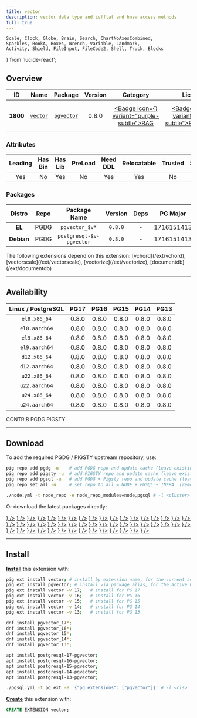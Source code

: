 ```yaml
---
title: vector
description: vector data type and ivfflat and hnsw access methods
full: true
---
```


    Scale, Clock, Globe, Brain, Search, ChartNoAxesCombined,
    Sparkles, BookA, Boxes, Wrench, Variable, Landmark,
    Activity, Shield, FileInput, FileCode2, Shell, Truck, Blocks
} from 'lucide-react';

## Overview

| <TooltipIconButton tooltip="Extension unique identifier" side="top">ID</TooltipIconButton> | <TooltipIconButton tooltip="Extension name" side="top">Name</TooltipIconButton> | <TooltipIconButton tooltip="Package name for installation" side="top">Package</TooltipIconButton> | <TooltipIconButton tooltip="Latest available extension version" side="top">Version</TooltipIconButton> | <TooltipIconButton tooltip="Extension category" side="top">Category</TooltipIconButton> | <TooltipIconButton tooltip="Open source license" side="top">License</TooltipIconButton> | <TooltipIconButton tooltip="Programming language" side="top">Lang</TooltipIconButton> |
|:--------:|:--------:|:----------:|:--------------:|:---------------------------------------:|:------------------------------------------------------:|:----:|
| **1800** | [`vector`](https://github.com/pgvector/pgvector) | [`pgvector`](/ext/vector) | 0.8.0 | <a href="/ext/rag" className="no-underline"><Badge icon={<Brain />} variant="purple-subtle">RAG</Badge></a> | <a href="/ext/list/license#postgresql" className="no-underline"><Badge icon={<Scale />} variant="blue-subtle">PostgreSQL</Badge></a> | <a href="/ext/list/lang#c"><Badge icon={<FileCode2 />} variant="blue-subtle">C</Badge></a> |

### Attributes

| <TooltipIconButton tooltip="The Primary Leading extension in the Package" side="top">Leading</TooltipIconButton> | <TooltipIconButton tooltip="Contains binary utils" side="top">Has Bin</TooltipIconButton> | <TooltipIconButton tooltip="Contains .so shared library files" side="top">Has Lib</TooltipIconButton> | <TooltipIconButton tooltip="Requires preloading via shared_preload_libraries" side="top">PreLoad</TooltipIconButton> | <TooltipIconButton tooltip="Requires CREATE EXTENSION DDL command" side="top">Need DDL</TooltipIconButton> | <TooltipIconButton tooltip="Can be installed in any schema" side="top">Relocatable</TooltipIconButton> | <TooltipIconButton tooltip="Can be created by non-superuser" side="top">Trusted</TooltipIconButton> | <TooltipIconButton tooltip="Schemas used by this extension" side="top">Schemas</TooltipIconButton> |
|:-------:|:-------:|:-------:|:-------:|:--------:|:-----------:|:-------:|:-------:|
| Yes | No | Yes | No | Yes | Yes | No | - |

### Packages

| <TooltipIconButton tooltip="Linux distribution family, EL or Debian" side="top">Distro</TooltipIconButton> | <TooltipIconButton tooltip="Package repository" side="top">Repo</TooltipIconButton> | <TooltipIconButton tooltip="The RPM/DEB Package Name Pattern (replace $v with real pg major)" side="top">Package Name</TooltipIconButton> | <TooltipIconButton tooltip="Latest package version" side="top">Version</TooltipIconButton> | <TooltipIconButton tooltip="RPM/DEB Package dependencies" side="top">Deps</TooltipIconButton> | <TooltipIconButton tooltip="Available in these PostgreSQL Major Versions" side="top">PG Major</TooltipIconButton> |
|:----------:|:--------:|:------------------------:|:-----------:|:------------:|:------------------:|
|   **EL**   | <Badge variant="blue-subtle"><span className="font-bold">PGDG</span></Badge> | `pgvector_$v*` | `0.8.0` | - | <Badge variant="green-subtle">17</Badge><Badge variant="green-subtle">16</Badge><Badge variant="green-subtle">15</Badge><Badge variant="green-subtle">14</Badge><Badge variant="green-subtle">13</Badge> |
| **Debian** | <Badge variant="blue-subtle"><span className="font-bold">PGDG</span></Badge> | `postgresql-$v-pgvector` | `0.8.0` | - | <Badge variant="green-subtle">17</Badge><Badge variant="green-subtle">16</Badge><Badge variant="green-subtle">15</Badge><Badge variant="green-subtle">14</Badge><Badge variant="green-subtle">13</Badge> |


<Callout title="Dependent Extensions" type="info">
    The following extensions depend on this extension: [vchord](/ext/vchord), [vectorscale](/ext/vectorscale), [vectorize](/ext/vectorize), [documentdb](/ext/documentdb)
</Callout>


------

## Availability

| <TooltipIconButton tooltip="Linux Distro Arch / PostgreSQL Major Version" side="top">Linux / PostgreSQL </TooltipIconButton> | **PG17** | **PG16** | **PG15** | **PG14** | **PG13** |
|:-----:|:-----:|:-----:|:-----:|:-----:|:-----:|
| `el8.x86_64` | <Badge variant="blue-subtle">0.8.0</Badge> | <Badge variant="blue-subtle">0.8.0</Badge> | <Badge variant="blue-subtle">0.8.0</Badge> | <Badge variant="blue-subtle">0.8.0</Badge> | <Badge variant="blue-subtle">0.8.0</Badge> |
| `el8.aarch64` | <Badge variant="blue-subtle">0.8.0</Badge> | <Badge variant="blue-subtle">0.8.0</Badge> | <Badge variant="blue-subtle">0.8.0</Badge> | <Badge variant="blue-subtle">0.8.0</Badge> | <Badge variant="blue-subtle">0.8.0</Badge> |
| `el9.x86_64` | <Badge variant="blue-subtle">0.8.0</Badge> | <Badge variant="blue-subtle">0.8.0</Badge> | <Badge variant="blue-subtle">0.8.0</Badge> | <Badge variant="blue-subtle">0.8.0</Badge> | <Badge variant="blue-subtle">0.8.0</Badge> |
| `el9.aarch64` | <Badge variant="blue-subtle">0.8.0</Badge> | <Badge variant="blue-subtle">0.8.0</Badge> | <Badge variant="blue-subtle">0.8.0</Badge> | <Badge variant="blue-subtle">0.8.0</Badge> | <Badge variant="blue-subtle">0.8.0</Badge> |
| `d12.x86_64` | <Badge variant="blue-subtle">0.8.0</Badge> | <Badge variant="blue-subtle">0.8.0</Badge> | <Badge variant="blue-subtle">0.8.0</Badge> | <Badge variant="blue-subtle">0.8.0</Badge> | <Badge variant="blue-subtle">0.8.0</Badge> |
| `d12.aarch64` | <Badge variant="blue-subtle">0.8.0</Badge> | <Badge variant="blue-subtle">0.8.0</Badge> | <Badge variant="blue-subtle">0.8.0</Badge> | <Badge variant="blue-subtle">0.8.0</Badge> | <Badge variant="blue-subtle">0.8.0</Badge> |
| `u22.x86_64` | <Badge variant="blue-subtle">0.8.0</Badge> | <Badge variant="blue-subtle">0.8.0</Badge> | <Badge variant="blue-subtle">0.8.0</Badge> | <Badge variant="blue-subtle">0.8.0</Badge> | <Badge variant="blue-subtle">0.8.0</Badge> |
| `u22.aarch64` | <Badge variant="blue-subtle">0.8.0</Badge> | <Badge variant="blue-subtle">0.8.0</Badge> | <Badge variant="blue-subtle">0.8.0</Badge> | <Badge variant="blue-subtle">0.8.0</Badge> | <Badge variant="blue-subtle">0.8.0</Badge> |
| `u24.x86_64` | <Badge variant="blue-subtle">0.8.0</Badge> | <Badge variant="blue-subtle">0.8.0</Badge> | <Badge variant="blue-subtle">0.8.0</Badge> | <Badge variant="blue-subtle">0.8.0</Badge> | <Badge variant="blue-subtle">0.8.0</Badge> |
| `u24.aarch64` | <Badge variant="blue-subtle">0.8.0</Badge> | <Badge variant="blue-subtle">0.8.0</Badge> | <Badge variant="blue-subtle">0.8.0</Badge> | <Badge variant="blue-subtle">0.8.0</Badge> | <Badge variant="blue-subtle">0.8.0</Badge> |

<Badge variant="green-subtle"><span className="font-black">CONTRIB</span></Badge> <Badge variant="blue-subtle"><span className="font-black">PGDG</span></Badge> <Badge variant="amber-subtle"><span className="font-black">PIGSTY</span></Badge>

------

## Download

To add the required PGDG / PIGSTY upstream repository, use:

```bash tab="pig"
pig repo add pgdg -u    # add PGDG repo and update cache (leave existing repos)
pig repo add pigsty -u  # add PIGSTY repo and update cache (leave existing repos)
pig repo add pgsql -u   # add PGDG + Pigsty repo and update cache (leave existing repos)
pig repo set all -u     # set repo to all = NODE + PGSQL + INFRA  (remove existing repos)
```
```bash tab="pigsty"
./node.yml -t node_repo -e node_repo_modules=node,pgsql # -l <cluster>
```

Or download the latest packages directly:

<Files>
    <Folder name="el8.x86_64">
        <a href="https://download.postgresql.org/pub/repos/yum/17/redhat/rhel-8-x86_64/pgvector_17-0.8.0-1PGDG.rhel8.x86_64.rpm"><File name="pgvector_17-0.8.0-1PGDG.rhel8.x86_64.rpm" icon={<Package className="text-emerald-500" />} /></a>
        <a href="https://download.postgresql.org/pub/repos/yum/16/redhat/rhel-8-x86_64/pgvector_16-0.8.0-1PGDG.rhel8.x86_64.rpm"><File name="pgvector_16-0.8.0-1PGDG.rhel8.x86_64.rpm" icon={<Package className="text-emerald-500" />} /></a>
        <a href="https://download.postgresql.org/pub/repos/yum/15/redhat/rhel-8-x86_64/pgvector_15-0.8.0-1PGDG.rhel8.x86_64.rpm"><File name="pgvector_15-0.8.0-1PGDG.rhel8.x86_64.rpm" icon={<Package className="text-emerald-500" />} /></a>
        <a href="https://download.postgresql.org/pub/repos/yum/14/redhat/rhel-8-x86_64/pgvector_14-0.8.0-1PGDG.rhel8.x86_64.rpm"><File name="pgvector_14-0.8.0-1PGDG.rhel8.x86_64.rpm" icon={<Package className="text-emerald-500" />} /></a>
        <a href="https://download.postgresql.org/pub/repos/yum/13/redhat/rhel-8-x86_64/pgvector_13-0.8.0-1PGDG.rhel8.x86_64.rpm"><File name="pgvector_13-0.8.0-1PGDG.rhel8.x86_64.rpm" icon={<Package className="text-emerald-500" />} /></a>
    </Folder>
    <Folder name="el8.aarch64">
        <a href="https://download.postgresql.org/pub/repos/yum/17/redhat/rhel-8-aarch64/pgvector_17-0.8.0-1PGDG.rhel8.aarch64.rpm"><File name="pgvector_17-0.8.0-1PGDG.rhel8.aarch64.rpm" icon={<Package className="text-orange-500" />} /></a>
        <a href="https://download.postgresql.org/pub/repos/yum/16/redhat/rhel-8-aarch64/pgvector_16-0.8.0-1PGDG.rhel8.aarch64.rpm"><File name="pgvector_16-0.8.0-1PGDG.rhel8.aarch64.rpm" icon={<Package className="text-orange-500" />} /></a>
        <a href="https://download.postgresql.org/pub/repos/yum/15/redhat/rhel-8-aarch64/pgvector_15-0.8.0-1PGDG.rhel8.aarch64.rpm"><File name="pgvector_15-0.8.0-1PGDG.rhel8.aarch64.rpm" icon={<Package className="text-orange-500" />} /></a>
        <a href="https://download.postgresql.org/pub/repos/yum/14/redhat/rhel-8-aarch64/pgvector_14-0.8.0-1PGDG.rhel8.aarch64.rpm"><File name="pgvector_14-0.8.0-1PGDG.rhel8.aarch64.rpm" icon={<Package className="text-orange-500" />} /></a>
        <a href="https://download.postgresql.org/pub/repos/yum/13/redhat/rhel-8-aarch64/pgvector_13-0.8.0-1PGDG.rhel8.aarch64.rpm"><File name="pgvector_13-0.8.0-1PGDG.rhel8.aarch64.rpm" icon={<Package className="text-orange-500" />} /></a>
    </Folder>
    <Folder name="el9.x86_64">
        <a href="https://download.postgresql.org/pub/repos/yum/17/redhat/rhel-9-x86_64/pgvector_17-0.8.0-1PGDG.rhel9.x86_64.rpm"><File name="pgvector_17-0.8.0-1PGDG.rhel9.x86_64.rpm" icon={<Package className="text-emerald-500" />} /></a>
        <a href="https://download.postgresql.org/pub/repos/yum/16/redhat/rhel-9-x86_64/pgvector_16-0.8.0-1PGDG.rhel9.x86_64.rpm"><File name="pgvector_16-0.8.0-1PGDG.rhel9.x86_64.rpm" icon={<Package className="text-emerald-500" />} /></a>
        <a href="https://download.postgresql.org/pub/repos/yum/15/redhat/rhel-9-x86_64/pgvector_15-0.8.0-1PGDG.rhel9.x86_64.rpm"><File name="pgvector_15-0.8.0-1PGDG.rhel9.x86_64.rpm" icon={<Package className="text-emerald-500" />} /></a>
        <a href="https://download.postgresql.org/pub/repos/yum/14/redhat/rhel-9-x86_64/pgvector_14-0.8.0-1PGDG.rhel9.x86_64.rpm"><File name="pgvector_14-0.8.0-1PGDG.rhel9.x86_64.rpm" icon={<Package className="text-emerald-500" />} /></a>
        <a href="https://download.postgresql.org/pub/repos/yum/13/redhat/rhel-9-x86_64/pgvector_13-0.8.0-1PGDG.rhel9.x86_64.rpm"><File name="pgvector_13-0.8.0-1PGDG.rhel9.x86_64.rpm" icon={<Package className="text-emerald-500" />} /></a>
    </Folder>
    <Folder name="el9.aarch64">
        <a href="https://download.postgresql.org/pub/repos/yum/17/redhat/rhel-9-aarch64/pgvector_17-0.8.0-1PGDG.rhel9.aarch64.rpm"><File name="pgvector_17-0.8.0-1PGDG.rhel9.aarch64.rpm" icon={<Package className="text-orange-500" />} /></a>
        <a href="https://download.postgresql.org/pub/repos/yum/16/redhat/rhel-9-aarch64/pgvector_16-0.8.0-1PGDG.rhel9.aarch64.rpm"><File name="pgvector_16-0.8.0-1PGDG.rhel9.aarch64.rpm" icon={<Package className="text-orange-500" />} /></a>
        <a href="https://download.postgresql.org/pub/repos/yum/15/redhat/rhel-9-aarch64/pgvector_15-0.8.0-1PGDG.rhel9.aarch64.rpm"><File name="pgvector_15-0.8.0-1PGDG.rhel9.aarch64.rpm" icon={<Package className="text-orange-500" />} /></a>
        <a href="https://download.postgresql.org/pub/repos/yum/14/redhat/rhel-9-aarch64/pgvector_14-0.8.0-1PGDG.rhel9.aarch64.rpm"><File name="pgvector_14-0.8.0-1PGDG.rhel9.aarch64.rpm" icon={<Package className="text-orange-500" />} /></a>
        <a href="https://download.postgresql.org/pub/repos/yum/13/redhat/rhel-9-aarch64/pgvector_13-0.8.0-1PGDG.rhel9.aarch64.rpm"><File name="pgvector_13-0.8.0-1PGDG.rhel9.aarch64.rpm" icon={<Package className="text-orange-500" />} /></a>
    </Folder>
    <Folder name="d12.x86_64">
        <a href="https://apt.postgresql.org/pub/repos/apt/pool/main/p/pgvector/postgresql-17-pgvector_0.8.0-1.pgdg120+1_arm64.deb"><File name="postgresql-17-pgvector_0.8.0-1.pgdg120+1_arm64.deb" icon={<Box className="text-emerald-500" />} /></a>
        <a href="https://apt.postgresql.org/pub/repos/apt/pool/main/p/pgvector/postgresql-16-pgvector_0.8.0-1.pgdg120+1_arm64.deb"><File name="postgresql-16-pgvector_0.8.0-1.pgdg120+1_arm64.deb" icon={<Box className="text-emerald-500" />} /></a>
        <a href="https://apt.postgresql.org/pub/repos/apt/pool/main/p/pgvector/postgresql-15-pgvector_0.8.0-1.pgdg120+1_arm64.deb"><File name="postgresql-15-pgvector_0.8.0-1.pgdg120+1_arm64.deb" icon={<Box className="text-emerald-500" />} /></a>
        <a href="https://apt.postgresql.org/pub/repos/apt/pool/main/p/pgvector/postgresql-14-pgvector_0.8.0-1.pgdg120+1_arm64.deb"><File name="postgresql-14-pgvector_0.8.0-1.pgdg120+1_arm64.deb" icon={<Box className="text-emerald-500" />} /></a>
        <a href="https://apt.postgresql.org/pub/repos/apt/pool/main/p/pgvector/postgresql-13-pgvector_0.8.0-1.pgdg120+1_arm64.deb"><File name="postgresql-13-pgvector_0.8.0-1.pgdg120+1_arm64.deb" icon={<Box className="text-emerald-500" />} /></a>
    </Folder>
    <Folder name="d12.aarch64">
        <a href="https://apt.postgresql.org/pub/repos/apt/pool/main/p/pgvector/postgresql-17-pgvector_0.8.0-1.pgdg120+1_amd64.deb"><File name="postgresql-17-pgvector_0.8.0-1.pgdg120+1_amd64.deb" icon={<Box className="text-orange-500" />} /></a>
        <a href="https://apt.postgresql.org/pub/repos/apt/pool/main/p/pgvector/postgresql-16-pgvector_0.8.0-1.pgdg120+1_amd64.deb"><File name="postgresql-16-pgvector_0.8.0-1.pgdg120+1_amd64.deb" icon={<Box className="text-orange-500" />} /></a>
        <a href="https://apt.postgresql.org/pub/repos/apt/pool/main/p/pgvector/postgresql-15-pgvector_0.8.0-1.pgdg120+1_amd64.deb"><File name="postgresql-15-pgvector_0.8.0-1.pgdg120+1_amd64.deb" icon={<Box className="text-orange-500" />} /></a>
        <a href="https://apt.postgresql.org/pub/repos/apt/pool/main/p/pgvector/postgresql-14-pgvector_0.8.0-1.pgdg120+1_amd64.deb"><File name="postgresql-14-pgvector_0.8.0-1.pgdg120+1_amd64.deb" icon={<Box className="text-orange-500" />} /></a>
        <a href="https://apt.postgresql.org/pub/repos/apt/pool/main/p/pgvector/postgresql-13-pgvector_0.8.0-1.pgdg120+1_amd64.deb"><File name="postgresql-13-pgvector_0.8.0-1.pgdg120+1_amd64.deb" icon={<Box className="text-orange-500" />} /></a>
    </Folder>
    <Folder name="u22.x86_64">
        <a href="https://apt.postgresql.org/pub/repos/apt/pool/main/p/pgvector/postgresql-17-pgvector_0.8.0-1.pgdg22.04+1_amd64.deb"><File name="postgresql-17-pgvector_0.8.0-1.pgdg22.04+1_amd64.deb" icon={<Box className="text-emerald-500" />} /></a>
        <a href="https://apt.postgresql.org/pub/repos/apt/pool/main/p/pgvector/postgresql-16-pgvector_0.8.0-1.pgdg22.04+1_amd64.deb"><File name="postgresql-16-pgvector_0.8.0-1.pgdg22.04+1_amd64.deb" icon={<Box className="text-emerald-500" />} /></a>
        <a href="https://apt.postgresql.org/pub/repos/apt/pool/main/p/pgvector/postgresql-15-pgvector_0.8.0-1.pgdg22.04+1_amd64.deb"><File name="postgresql-15-pgvector_0.8.0-1.pgdg22.04+1_amd64.deb" icon={<Box className="text-emerald-500" />} /></a>
        <a href="https://apt.postgresql.org/pub/repos/apt/pool/main/p/pgvector/postgresql-14-pgvector_0.8.0-1.pgdg22.04+1_amd64.deb"><File name="postgresql-14-pgvector_0.8.0-1.pgdg22.04+1_amd64.deb" icon={<Box className="text-emerald-500" />} /></a>
        <a href="https://apt.postgresql.org/pub/repos/apt/pool/main/p/pgvector/postgresql-13-pgvector_0.8.0-1.pgdg22.04+1_amd64.deb"><File name="postgresql-13-pgvector_0.8.0-1.pgdg22.04+1_amd64.deb" icon={<Box className="text-emerald-500" />} /></a>
    </Folder>
    <Folder name="u22.aarch64">
        <a href="https://apt.postgresql.org/pub/repos/apt/pool/main/p/pgvector/postgresql-17-pgvector_0.8.0-1.pgdg22.04+1_arm64.deb"><File name="postgresql-17-pgvector_0.8.0-1.pgdg22.04+1_arm64.deb" icon={<Box className="text-orange-500" />} /></a>
        <a href="https://apt.postgresql.org/pub/repos/apt/pool/main/p/pgvector/postgresql-16-pgvector_0.8.0-1.pgdg22.04+1_arm64.deb"><File name="postgresql-16-pgvector_0.8.0-1.pgdg22.04+1_arm64.deb" icon={<Box className="text-orange-500" />} /></a>
        <a href="https://apt.postgresql.org/pub/repos/apt/pool/main/p/pgvector/postgresql-15-pgvector_0.8.0-1.pgdg22.04+1_arm64.deb"><File name="postgresql-15-pgvector_0.8.0-1.pgdg22.04+1_arm64.deb" icon={<Box className="text-orange-500" />} /></a>
        <a href="https://apt.postgresql.org/pub/repos/apt/pool/main/p/pgvector/postgresql-14-pgvector_0.8.0-1.pgdg22.04+1_arm64.deb"><File name="postgresql-14-pgvector_0.8.0-1.pgdg22.04+1_arm64.deb" icon={<Box className="text-orange-500" />} /></a>
        <a href="https://apt.postgresql.org/pub/repos/apt/pool/main/p/pgvector/postgresql-13-pgvector_0.8.0-1.pgdg22.04+1_arm64.deb"><File name="postgresql-13-pgvector_0.8.0-1.pgdg22.04+1_arm64.deb" icon={<Box className="text-orange-500" />} /></a>
    </Folder>
    <Folder name="u24.x86_64">
        <a href="https://apt.postgresql.org/pub/repos/apt/pool/main/p/pgvector/postgresql-17-pgvector_0.8.0-1.pgdg24.04+1_amd64.deb"><File name="postgresql-17-pgvector_0.8.0-1.pgdg24.04+1_amd64.deb" icon={<Box className="text-emerald-500" />} /></a>
        <a href="https://apt.postgresql.org/pub/repos/apt/pool/main/p/pgvector/postgresql-16-pgvector_0.8.0-1.pgdg24.04+1_amd64.deb"><File name="postgresql-16-pgvector_0.8.0-1.pgdg24.04+1_amd64.deb" icon={<Box className="text-emerald-500" />} /></a>
        <a href="https://apt.postgresql.org/pub/repos/apt/pool/main/p/pgvector/postgresql-15-pgvector_0.8.0-1.pgdg24.04+1_amd64.deb"><File name="postgresql-15-pgvector_0.8.0-1.pgdg24.04+1_amd64.deb" icon={<Box className="text-emerald-500" />} /></a>
        <a href="https://apt.postgresql.org/pub/repos/apt/pool/main/p/pgvector/postgresql-14-pgvector_0.8.0-1.pgdg24.04+1_amd64.deb"><File name="postgresql-14-pgvector_0.8.0-1.pgdg24.04+1_amd64.deb" icon={<Box className="text-emerald-500" />} /></a>
        <a href="https://apt.postgresql.org/pub/repos/apt/pool/main/p/pgvector/postgresql-13-pgvector_0.8.0-1.pgdg24.04+1_amd64.deb"><File name="postgresql-13-pgvector_0.8.0-1.pgdg24.04+1_amd64.deb" icon={<Box className="text-emerald-500" />} /></a>
    </Folder>
    <Folder name="u24.aarch64">
        <a href="https://apt.postgresql.org/pub/repos/apt/pool/main/p/pgvector/postgresql-17-pgvector_0.8.0-1.pgdg24.04+1_arm64.deb"><File name="postgresql-17-pgvector_0.8.0-1.pgdg24.04+1_arm64.deb" icon={<Box className="text-orange-500" />} /></a>
        <a href="https://apt.postgresql.org/pub/repos/apt/pool/main/p/pgvector/postgresql-16-pgvector_0.8.0-1.pgdg24.04+1_arm64.deb"><File name="postgresql-16-pgvector_0.8.0-1.pgdg24.04+1_arm64.deb" icon={<Box className="text-orange-500" />} /></a>
        <a href="https://apt.postgresql.org/pub/repos/apt/pool/main/p/pgvector/postgresql-15-pgvector_0.8.0-1.pgdg24.04+1_arm64.deb"><File name="postgresql-15-pgvector_0.8.0-1.pgdg24.04+1_arm64.deb" icon={<Box className="text-orange-500" />} /></a>
        <a href="https://apt.postgresql.org/pub/repos/apt/pool/main/p/pgvector/postgresql-14-pgvector_0.8.0-1.pgdg24.04+1_arm64.deb"><File name="postgresql-14-pgvector_0.8.0-1.pgdg24.04+1_arm64.deb" icon={<Box className="text-orange-500" />} /></a>
        <a href="https://apt.postgresql.org/pub/repos/apt/pool/main/p/pgvector/postgresql-13-pgvector_0.8.0-1.pgdg24.04+1_arm64.deb"><File name="postgresql-13-pgvector_0.8.0-1.pgdg24.04+1_arm64.deb" icon={<Box className="text-orange-500" />} /></a>
    </Folder>
</Files>

------

## Install

[**Install**](/docs/pgsql/extension/install) this extension with:

```bash tab="pig"
pig ext install vector; # install by extension name, for the current active PG version
pig ext install pgvector; # install via package alias, for the active PG version
pig ext install vector -v 17;   # install for PG 17
pig ext install vector -v 16;   # install for PG 16
pig ext install vector -v 15;   # install for PG 15
pig ext install vector -v 14;   # install for PG 14
pig ext install vector -v 13;   # install for PG 13
```
```bash tab="yum" 
dnf install pgvector_17*;
dnf install pgvector_16*;
dnf install pgvector_15*;
dnf install pgvector_14*;
dnf install pgvector_13*;
```
```bash tab="apt" 
apt install postgresql-17-pgvector;
apt install postgresql-16-pgvector;
apt install postgresql-15-pgvector;
apt install postgresql-14-pgvector;
apt install postgresql-13-pgvector;
```
```bash tab="ansible"
./pgsql.yml -t pg_ext -e '{"pg_extensions": ["pgvector"]}' # -l <cls>
```

[**Create**](/docs/pgsql/extension/create) this extension with:

```sql
CREATE EXTENSION vector;
```


